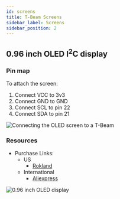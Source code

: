 ```yaml
---
id: screens
title: T-Beam Screens
sidebar_label: Screens
sidebar_position: 2
---
```


## 0.96 inch OLED I<sup>2</sup>C display

### Pin map

To attach the screen:

1. Connect VCC to 3v3
2. Connect GND to GND
3. Connect SCL to pin 22
4. Connect SDA to pin 21

![Connecting the OLED screen to a T-Beam](/img/hardware/t-beam-screen.jpg)

### Resources
- Purchase Links:
  - US
    - [Rokland](https://store.rokland.com/products/lilygo-ttgo-0-96-inch-oled-white-color-text-display-module-l206-for-t-beam-and-t-sim)
  - International
    - [Aliexpress](https://www.aliexpress.com/item/32922106384.html)

![0.96 inch OLED display](/img/hardware/screen.png)
